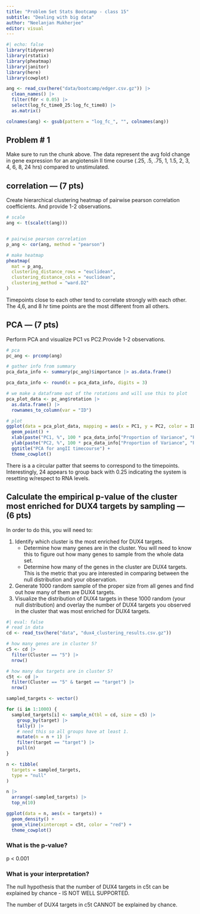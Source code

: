 ```yaml
---
title: "Problem Set Stats Bootcamp - class 15"
subtitle: "Dealing with big data"
author: "Neelanjan Mukherjee"
editor: visual
---
```


```r
#| echo: false
library(tidyverse)
library(rstatix)
library(pheatmap)
library(janitor)
library(here)
library(cowplot)
```

```r
ang <- read_csv(here("data/bootcamp/edger.csv.gz")) |>
  clean_names() |>
  filter(fdr < 0.05) |>
  select(log_fc_time0_25:log_fc_time8) |>
  as.matrix()

colnames(ang) <- gsub(pattern = "log_fc_", "", colnames(ang))
```

## Problem \# 1

Make sure to run the chunk above. The data represent the avg fold change in gene expression for an angiotensin II time course (.25, .5, .75, 1, 1.5, 2, 3, 4, 6, 8, 24 hrs) compared to unstimulated.

## correlation --- (7 pts)

Create hierarchical clustering heatmap of pairwise pearson correlation coefficients. And provide 1-2 observations.

```r
# scale
ang <- t(scale(t(ang)))


# pairwise pearson correlation
p_ang <- cor(ang, method = "pearson")

# make heatmap
pheatmap(
  mat = p_ang,
  clustering_distance_rows = "euclidean",
  clustering_distance_cols = "euclidean",
  clustering_method = "ward.D2"
)
```

Timepoints close to each other tend to correlate strongly with each other. The 4,6, and 8 hr time points are the most different from all others.

## PCA --- (7 pts)

Perform PCA and visualize PC1 vs PC2.Provide 1-2 observations.

```r
# pca
pc_ang <- prcomp(ang)

# gather info from summary
pca_data_info <- summary(pc_ang)$importance |> as.data.frame()

pca_data_info <- round(x = pca_data_info, digits = 3)

# we make a dataframe out of the rotations and will use this to plot
pca_plot_data <- pc_ang$rotation |>
  as.data.frame() |>
  rownames_to_column(var = "ID")

# plot
ggplot(data = pca_plot_data, mapping = aes(x = PC1, y = PC2, color = ID)) +
  geom_point() +
  xlab(paste("PC1, %", 100 * pca_data_info["Proportion of Variance", "PC1"])) +
  ylab(paste("PC2, %", 100 * pca_data_info["Proportion of Variance", "PC2"])) +
  ggtitle("PCA for angII timecourse") +
  theme_cowplot()
```

There is a a circular patter that seems to correspond to the timepoints. Interestingly, 24 appears to group back with 0.25 indicating the system is resetting w/respect to RNA levels.

## Calculate the empirical p-value of the cluster most enriched for DUX4 targets by sampling --- (6 pts) {.smaller}

In order to do this, you will need to:

1.  Identify which cluster is the most enriched for DUX4 targets.
    -   Determine how many genes are in the cluster. You will need to know this to figure out how many genes to sample from the whole data set.
    -   Determine how many of the genes in the cluster are DUX4 targets. This is the metric that you are interested in comparing between the null distribution and your observation.
2.  Generate 1000 random sample of the proper size from all genes and find out how many of them are DUX4 targets.
3.  Visualize the distribution of DUX4 targets in these 1000 random (your null distribution) and overlay the number of DUX4 targets you observed in the cluster that was most enriched for DUX4 targets.

```r
#| eval: false
# read in data
cd <- read_tsv(here("data", "dux4_clustering_results.csv.gz"))

# how many genes are in cluster 5?
c5 <- cd |>
  filter(Cluster == "5") |>
  nrow()

# how many dux targets are in cluster 5?
c5t <- cd |>
  filter(Cluster == "5" & target == "target") |>
  nrow()

sampled_targets <- vector()

for (i in 1:1000) {
  sampled_targets[i] <- sample_n(tbl = cd, size = c5) |>
    group_by(target) |>
    tally() |>
    # need this so all groups have at least 1.
    mutate(n = n + 1) |>
    filter(target == "target") |>
    pull(n)
}

n <- tibble(
  targets = sampled_targets,
  type = "null"
)

n |>
  arrange(-sampled_targets) |>
  top_n(10)

ggplot(data = n, aes(x = targets)) +
  geom_density() +
  geom_vline(xintercept = c5t, color = "red") +
  theme_cowplot()
```

### What is the p-value?

p \< 0.001

### What is your interpretation?

The null hypothesis that the number of DUX4 targets in c5t can be explained by chance - IS NOT WELL SUPPORTED.

The number of DUX4 targets in c5t CANNOT be explained by chance.
